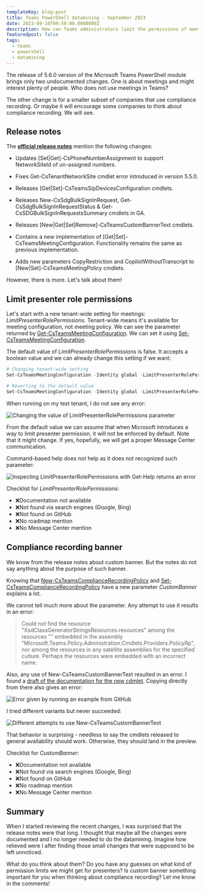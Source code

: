 ```yaml
---
templateKey: blog-post
title: Teams PowerShell datamining - September 2023
date: 2023-09-16T09:50:00.0000000Z
description: How can Teams administrators limit the permissions of meeting presenters? We do not know yet. But we know Microsoft is preparing something.
featuredpost: false
tags:
  - teams
  - powershell
  - datamining
---
```


The release of 5.6.0 version of the Microsoft Teams PowerShell module brings only two undocumented changes. One is about meetings and might interest plenty of people. Who does not use meetings in Teams?

The other change is for a smaller subset of companies that use compliance recording. Or maybe it will encourage some companies to think about compliance recording. We will see.

## Release notes

The [**official release notes**](https://learn.microsoft.com/en-us/microsoftteams/teams-powershell-release-notes) mention the following changes:

* Updates [Set|Get]-CsPhoneNumberAssignment to support NetworkSiteId of un-assigned numbers.
* Fixes Get-CsTenantNetworkSite cmdlet error introduced in version 5.5.0.
* Releases [Get|Set]-CsTeamsSipDevicesConfiguration cmdlets.
* Releases New-CsSdgBulkSignInRequest, Get-CsSdgBulkSignInRequestStatus & Get-CsSDGBulkSignInRequestsSummary cmdlets in GA.
* Releases [New|Get|Set|Remove]-CsTeamsCustomBannerText cmdlets.
* Contains a new implementation of [Get|Set]-CsTeamsMeetingConfiguration. Functionality remains the same as previous implementation.

* Adds new parameters CopyRestriction and CopilotWithoutTranscript to [New|Set]-CsTeamsMeetingPolicy cmdlets.

However, there is more. Let's talk about them!

## Limit presenter role permissions

Let's start with a new tenant-wide setting for meetings: *LimitPresenterRolePermissions*. Tenant-wide means it's available for meeting configuration, not meeting policy. We can see the parameter returned by [Get-CsTeamsMeetingConfiguration](https://learn.microsoft.com/en-us/powershell/module/skype/get-csteamsmeetingconfiguration?view=skype-ps). We can set it using [Set-CsTeamsMeetingConfiguration](https://learn.microsoft.com/en-us/powershell/module/skype/set-csteamsmeetingconfiguration?view=skype-ps).

The default value of *LimitPresenterRolePermissions* is false. It accepts a boolean value and we can already change this setting if we want:

```powershell
# Changing tenant-wide setting
Set-CsTeamsMeetingConfiguration -Identity global -LimitPresenterRolePermissions $true

# Reverting to the default value
Set-CsTeamsMeetingConfiguration -Identity global -LimitPresenterRolePermissions $false
```

When running on my test tenant, I do not see any error:

![Changing the value of LimitPresenterRolePermissions parameter](../../img/teams-powershell-datamining-sep-2023/20230916-113531-6yIyskTJr8.png)

From the default value we can assume that when Microsoft introduces a way to limit presenter permission, it will not be enforced by default. Note that it might change. If yes, hopefully, we will get a proper Message Center communication.

Command-based help does not help as it does not recognized such parameter:

![Inspecting LimitPresenterRolePermissions with Get-Help returns an error](../../img/teams-powershell-datamining-sep-2023/20230916-115728-bHpyqD7NAb.png)

Checklist for *LimitPresenterRolePermissions*:

* ❌Documentation not available
* ❌Not found via search engines (Google, Bing)
* ❌Not found on GitHub
* ❌No roadmap mention
* ❌No Message Center mention

## Compliance recording banner

We know from the release notes about custom banner. But the notes do not say anything about the purpose of such banner.

Knowing that [New-CsTeamsComplianceRecordingPolicy](https://learn.microsoft.com/en-us/powershell/module/skype/new-csteamscompliancerecordingpolicy?view=skype-ps) and [Set-CsTeamsComplianceRecordingPolicy](https://learn.microsoft.com/en-us/powershell/module/skype/set-csteamscompliancerecordingpolicy?view=skype-ps) have a new parameter *CustomBanner* explains a lot.

We cannot tell much more about the parameter. Any attempt to use it results in an error:

> Could not find the resource "XsdClassGeneratorStringsResources.resources" among the resources "" embedded in the assembly "Microsoft.Teams.Policy.Administration.Cmdlets.Providers.PolicyRp", nor among the resources in any satellite assemblies for the specified culture. Perhaps the resources were embedded with an incorrect name.

Also, any use of New-CsTeamsCustomBannerText resulted in an error. I found a [draft of the documentation for the new cdmlet](https://github.com/saleens7/office-docs-powershell/blob/saleens7-patch-2/teams/teams-ps/teams/New-CsTeamsCustomBannerText.md). Copying directly from there also gives an error:

![Error given by running an example from GitHub](../../img/teams-powershell-datamining-sep-2023/20230916-112033-EpEBa0y6JY.png)

I tried different variants but never succeeded:

![Different attempts to use New-CsTeamsCustomBannerText](../../img/teams-powershell-datamining-sep-2023/20230916-112227-mqfswBIGAQ.png)

That behavior is surprising - needless to say the cmdlets released to general availability should work. Otherwise, they should land in the preview.

Checklist for *CustomBanner*:

* ❌Documentation not available
* ❌Not found via search engines (Google, Bing)
* ❌Not found on GitHub
* ❌No roadmap mention
* ❌No Message Center mention

## Summary

When I started reviewing the recent changes, I was surprised that the release notes were that long. I thought that maybe all the changes were documented and I no longer needed to do the datamining. Imagine how relieved were I after finding those small changes that were supposed to be left unnoticed.

What do you think about them? Do you have any guesses on what kind of permission limits we might get for presenters? Is custom banner something important for you when thinking about compliance recording? Let me know in the comments!
